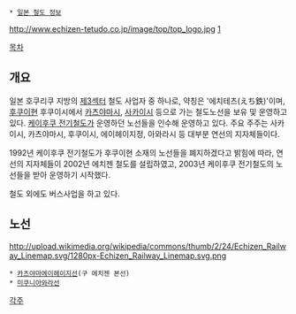 {{{+1 えちぜん鉄道 / Echizen Railway }}}
 * [[일본 철도 정보]]
http://www.echizen-tetudo.co.jp/image/top/top_logo.jpg
[http://www.echizen-tetudo.co.jp/]

[[목차]]
== 개요 ==
일본 호쿠리쿠 지방의 [[제3섹터]] 철도 사업자 중 하나로, 약칭은 '에치테츠(えち鉄)'이며, [[후쿠이]]현 후쿠이시에서 [[카츠야마]]시, [[사카이]]시 등으로 가는 철도노선을 보유 및 운영하고 있다. [[케이후쿠 전기철도]]가 운영하던 노선들을 인수해 운영하고 있다. 주요 주주는 사카이시, 카츠야마시, 후쿠이시, 에이헤이지정, 아와라시 등 대부분 연선의 지자체들이다.

1992년 케이후쿠 전기철도가 후쿠이현 소재의 노선들을 폐지하겠다고 밝힘에 따라, 연선의 지자체들이 2002년 에치젠 철도를 설립하였고, 2003년 케이후쿠 전기철도의 노선들을 받아 운영하기 시작했다.

철도 외에도 버스사업을 하고 있다.

== 노선 ==
http://upload.wikimedia.org/wikipedia/commons/thumb/2/24/Echizen_Railway_Linemap.svg/1280px-Echizen_Railway_Linemap.svg.png

 * [[카츠야마에이헤이지선]](구 에치젠 본선)
 * [[미쿠니아와라선]]

[[각주]]
